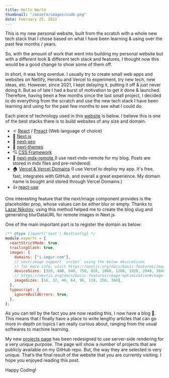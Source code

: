 ```yaml
---
title: Hello World
thumbnail: "/assets/images/code.png"
date: February 25, 2022
---
```


This is my new personal website, built from the scratch with a whole new tech stack that I chose based on what I have been learning & using over the past few months / years.

So, with the amount of work that went into building my personal website but with a different look & different tech stack and features, I thought now this would be a good change to show some of them off.

In short, it was long overdue. I usually try to create small web apps and websites on Netlify, Heroku and Vercel to experiment, try new tech, new ideas, etc. However, since 2021, I kept delaying it, putting it off & just never doing it. But as of late I had a burst of motivation to get it done & launched. Therefore, having been a few months since the last small project, I decided to do everything from the scratch and use the new tech stack I have been learning and using for the past few months to see what I could do.

Each piece of technology used in this [website](https://bobirrahmatov.tech) is below. I believe this is one of the best stacks there is to build websites of any size and domain.

- ⚛️ [React](https://reactjs.org/) / [Preact](https://preactjs.com/) (Web language of choice)
- 💪 [Next.js](https://nextjs.org/)
- 🔎 [next-seo](https://github.com/garmeeh/next-seo)
- 🌙 [next-themes](https://github.com/pacocoursey/next-themes)
- 💘 [CSS Framework](https://chakra-ui.com/)
- 🗼 [next-mdx-remote ](https://github.com/hashicorp/next-mdx-remote/) (I use next-mdx-remote for my blog. Posts are stored in mdx files and pre-rendered)
- 🏠 [Vercel & Vercel Domains](https://vercel.com/dashboard/) (I use Vercel to deploy my app. It's free, fast, integrates with GitHub, and overall a great experience. My domain name is bought and stored through Vercel Domains.)
- 👍 [react-use](https://github.com/streamich/react-use)

One interesting feature that the next/image component provides is the placeholder prop, whose values can be either blur or empty. Thanks to [Lazar Nikolov](https://nikolovlazar.com/blog/generating-blur-for-dynamic-images-nextjs), using this method helped me to create the blog slug and generating blurDataURL for remote images in Next.js

One of the main important part is to register the domain as below:

```javascript
/** @type {import('next').NextConfig} */
module.exports = {
  reactStrictMode: true,
  trailingSlash: true,
  images: {
    domains: ["i.imgur.com"],
    // next/image support `srcSet` using the below deviceSizes
    // for more info, visit https://nextjs.org/docs/basic-features/image-optimization#device-sizes
    deviceSizes: [320, 480, 640, 750, 828, 1080, 1200, 1920, 2048, 3840],
    // https://nextjs.org/docs/basic-features/image-optimization#image-sizes
    imageSizes: [16, 32, 48, 64, 96, 128, 256, 384],
  },
  typescript: {
    ignoreBuildErrors: true,
  },
};
```

As you can tell by the fact you are now reading this, I now have a blog 🎉. This means that I finally have a place to write lengthy articles that can go more in-depth on topics I am really curious about, ranging from the usual softwares to machine learning.

My new [projects page](/projects) has been redesigned to use server-side rendering for a very unique purpose.
The page will show a number of projects that are publicly available on my GitHub repo. But, the way they are selected is very unique. That’s the final result of the website that you are currently visiting. I hope you enjoyed reading this post.

Happy Coding!
